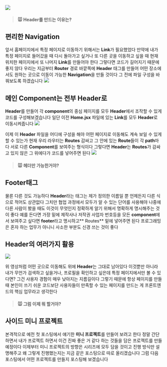 ![](https://dctwxpkwzbaeulfrrvgo.supabase.co/storage/v1/object/public/image//3-1.gif)

> #### 🐭 Header를 만드는 이유는?

## 편리한 Navigation

앞서 홈페이지에서 특정 페이지로 이동하기 위해서는 **Link**가 필요했었다 만약에 내가 특정 페이지로 들어갔을 때 다시 돌아가고 싶거나 또 다른 곳을 이동하고 싶을 때 현재 위치한 페이지에서 또 나머지 **Link**를 만들어야 한다 그렇다면 코드가 길어지기 때문에 좋지 않다 우리는 지금부터 **Router** 경로 바깥쪽에 **Header** 태그를 만들어 어떤 장소에서도 원하는 곳으로 이동이 가능한 **Navigation**을 만들 것이다 그 전에 파일 구성을 바꿔보도록 하겠습니다
![](https://dctwxpkwzbaeulfrrvgo.supabase.co/storage/v1/object/public/image//3-2.png)

## 메인 Component는 전부 Header로

**Header**를 만들어 각 **component**의 중심 페이지를 모두 **Header**에서 조작할 수 있게 코드를 구성해보겠습니다 일단 이전 **Home.jsx** 파일에 있는 **Link**를 모두 **Header**로 이동시켜줍니다
![](https://dctwxpkwzbaeulfrrvgo.supabase.co/storage/v1/object/public/image//3-3.png)

이제 이 **Header** 파일을 어디에 구성을 해야 어떤 페이지로 이동해도 계속 보일 수 있게 할 수 있는가 현재 우리 라우터는 **Routes** 감싸고 그 안에 있는 **Route**들이 각 **path**마다 서로 다른
**Component**를 보여주는 형식이다 그렇다면 **Header**는 **Routes**가 감싸고 있지 않은 그 위에다가 코드를 넣어주면 된다
![](https://dctwxpkwzbaeulfrrvgo.supabase.co/storage/v1/object/public/image//3-4.png)

> #### 🐭 헤더만 가능한거야?

## Footer태그

물론 다른 것도 가능하다 **Header**라는 태그는 제가 정의한 이름일 뿐 언제든지 다른 식으로 적어도 상관없다 그치만 협업 과정에서 모두가 알 수 있는 단어를 사용해야 나중에 다른 사람이 봤을 때도 이것이 무엇인지 정확하게 알기 위해서 명확하게 명시해주는 것이 좋다 예를 든다면 가장 밑에 제작사나 저작권 사업자 번호등을 모든 **component**에서 보여주고 싶다면 **footer**라고 명시하고** Routes** 밑에 넣어주면 된다 프로그래밍은 혼자 하는 업무가 아니니 사소한 부분도 신경 쓰는 것이 좋다

## Header의 여러가지 활용

![](https://dctwxpkwzbaeulfrrvgo.supabase.co/storage/v1/object/public/image//3-5.gif)

위 영상처럼 어떤 곳으로 이동해도 위에 **Header**는 그대로 남아있다 이것뿐만 아니라 내가 무언가 검색하고 싶을거나, 프로필을 확인하고 싶은데 특정 페이지에서만 볼 수 있다면? 그건 사용자 경험이 매우 낮아지는 지름길이다 그렇기 때문에 항상 페이지를 만들 때 본인이 쓰기 쉬운 코드보단 사용자들이 만족할 수 있는 페이지를 만드는 게 프론트엔드의 핵심 업무라고 생각한다

> #### 🐭 그럼 이제 뭐 할거야?

## 사이드 미니 프로젝트

본격적으로 예전 첫 포스팅에서 얘기한 **미니 프로젝트**를 만들어 보려고 한다 정말 간단하면서 내가 프로젝트 하면서 이건 진짜 좋은 거 같다 하는 것들을 담은 프로젝트를 만들 예정이다 이제부터 미니 프로젝트의 방향은 시리즈에 모두 담을 것이고 진행 방식만 설명해주고 왜 그렇게 진행했는지는 지금 같은 포스팅으로 따로 올리겠습니다 그럼 다음 포스팅에서 어떤 프로젝트를 만들지 포스팅해 보겠습니다
